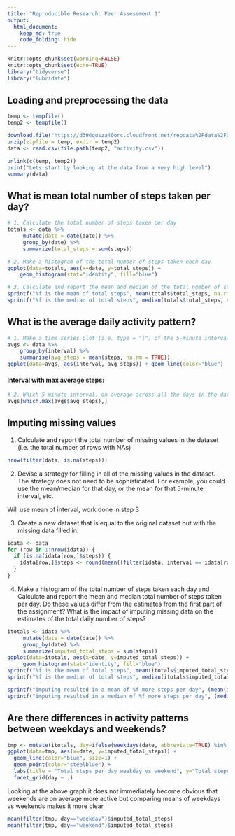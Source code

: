 ```yaml
---
title: "Reproducible Research: Peer Assessment 1"
output: 
  html_document:
    keep_md: true
    code_folding: hide
---
```


```r
knitr::opts_chunk$set(warning=FALSE)
knitr::opts_chunk$set(echo=TRUE)
library("tidyverse")
library("lubridate")
```

## Loading and preprocessing the data
```r
temp <- tempfile()
temp2 <- tempfile()

download.file("https://d396qusza40orc.cloudfront.net/repdata%2Fdata%2Factivity.zip",temp)
unzip(zipfile = temp, exdir = temp2)
data <- read.csv(file.path(temp2, "activity.csv"))

unlink(c(temp, temp2))
print("Lets start by looking at the data from a very high level")
summary(data)
```

## What is mean total number of steps taken per day?
```r
# 1. Calculate the total number of steps taken per day
totals <- data %>%
     mutate(date = date(date)) %>%
     group_by(date) %>%
     summarize(total_steps = sum(steps))

# 2. Make a histogram of the total number of steps taken each day
ggplot(data=totals, aes(x=date, y=total_steps)) +
    geom_histogram(stat="identity", fill="blue")

# 3. Calculate and report the mean and median of the total number of steps taken per day
sprintf("%f is the mean of total steps", mean(totals$total_steps, na.rm=TRUE))
sprintf("%f is the median of total steps", median(totals$total_steps, na.rm=TRUE))


```

## What is the average daily activity pattern?
```r
# 1. Make a time series plot (i.e. type = "l") of the 5-minute interval (x-axis) and the average number of steps taken, averaged across all days (y-axis)
avgs <- data %>% 
    group_by(interval) %>% 
    summarise(avg_steps = mean(steps, na.rm = TRUE)) 
ggplot(data=avgs, aes(interval, avg_steps)) + geom_line(color="blue")
```

#### Interval with max average steps:
```r
# 2. Which 5-minute interval, on average across all the days in the dataset, contains the maximum number of steps?
avgs[which.max(avgs$avg_steps),]

```

## Imputing missing values
1. Calculate and report the total number of missing values in the dataset (i.e. the total number of rows with NAs)
``` r
nrow(filter(data, is.na(steps)))
```

2. Devise a strategy for filling in all of the missing values in the dataset. The strategy does not need to be sophisticated. For example, you could use the mean/median for that day, or the mean for that 5-minute interval, etc.

Will use mean of interval, work done in step 3

3. Create a new dataset that is equal to the original dataset but with the missing data filled in.
```r
idata <- data
for (row in 1:nrow(idata)) {
  if (is.na(idata[row,]$steps)) {
    idata[row,]$steps <- round(mean((filter(idata, interval == idata[row,]$interval))$steps, na.rm=TRUE))
  }
}
```
4. Make a histogram of the total number of steps taken each day and Calculate and report the mean and median total number of steps taken per day. Do these values differ from the estimates from the first part of the assignment? What is the impact of imputing missing data on the estimates of the total daily number of steps?
```r
itotals <- idata %>%
     mutate(date = date(date)) %>%
     group_by(date) %>%
     summarize(imputed_total_steps = sum(steps))
ggplot(data=itotals, aes(x=date, y=imputed_total_steps)) +
     geom_histogram(stat="identity", fill="blue")
sprintf("%f is the mean of total steps", mean(itotals$imputed_total_steps, na.rm=TRUE))
sprintf("%f is the median of total steps", median(itotals$imputed_total_steps, na.rm=TRUE))

sprintf("imputing resulted in a mean of %f more steps per day", (mean(itotals$imputed_total_steps, na.rm=TRUE) - mean(totals$total_steps, na.rm=TRUE)))
sprintf("imputing resulted in a median of %f more steps per day", (median(itotals$imputed_total_steps, na.rm=TRUE) - median(totals$total_steps, na.rm=TRUE)))
```


## Are there differences in activity patterns between weekdays and weekends?
```r
tmp <- mutate(itotals, day=ifelse(weekdays(date, abbreviate=TRUE) %in% c("Mon","Tue","Wed","Thu","Fri"), "weekday", "weekend"))
ggplot(data=tmp, aes(x=date, y=imputed_total_steps)) +
  geom_line(color="blue", size=1) +
  geom_point(color="steelblue") +
  labs(title = "Total steps per day weekday vs weekend", y="Total steps", x="date") +
  facet_grid(day ~ .)
```

Looking at the above graph it does not immediately become obvious that weekends are on average more active but comparing means of weekdays vs weekends makes it more clear

```r
mean(filter(tmp, day=="weekday")$imputed_total_steps)
mean(filter(tmp, day=="weekend")$imputed_total_steps)
```